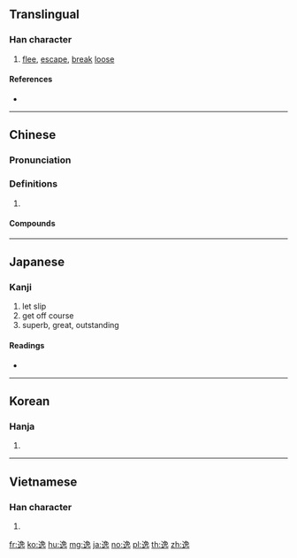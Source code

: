 {{character info/new}}
==Translingual==

===Han character===
{{Han char|rn=162|rad=辵|as=08|sn=12|four=37301|canj=YNUI|ids=⿺辶兔}}

# [[flee]], [[escape]], [[break]] [[loose]]

====References====
* {{Han ref|kx=1260.080|dkj=38951|dj=1750.040|hdz=63853.010|uh=9038|ud=36920|bh=B668|bd=46696}}

----

==Chinese==
{{zh-forms}}

===Pronunciation===
{{zh-pron
|m=yì
|c=jat6
|h=pfs=
|md=
|mn=iat/e̍k/i̍t
|w=
|mc=y
|oc=y
|cat=
}}

===Definitions===
{{zh-hanzi}}

# {{rfdef|lang=zh}}

====Compounds====
{{zh-der|一勞久逸|一勞永逸|不放逸|以逸待勞|以逸擊勞|俊逸|傲逸|勞逸不均|奔逸|奔逸絕塵|奮逸響|好逸惡勞|嬌逸|安逸|恬逸|愉逸|散逸|暇逸|暫勞永逸|曠世逸才|有勞有逸|橫逸|永逸|沉湎淫逸|沉雄古逸|清新俊逸|清麗俊逸|瑰逸|用逸待勞|疾逸|盤逸|秀逸|竹溪六逸|縱逸|豪奢放逸|豪情逸致|貪安好逸|超然自逸|超逸|超逸絕塵|逃逸|逸世超群|逸事|逸以待勞|逸口|逸周書|逸品|逸塵斷鞅|逸居|逸度|逸想|逸態橫生|逸才|逸文軼事|逸暇|逸書|逸材|逸樂|逸欲|逸步|逸民|逸氣|逸游自恣|逸禮|逸經|逸群|逸群之才|逸群絕俗|逸群絕倫|逸翮|逸聞|逸聲|逸興|逸詩|逸豫|逸趣橫生|逸足|逸逸|逸雅|遒逸|閒情逸致|閒情逸趣|閒逸|隱逸|飄逸|馨逸|駿逸|驕奢淫逸|高人逸士|高情逸態|高情逸興|高逸|龍蟠鳳逸}}

----

==Japanese==

===Kanji===
{{ja-kanji|grade=c|rs=辵08|style=s|kyu=逸}}

# let slip
# get off course
# superb, great, outstanding

====Readings====
* {{ja-readings|goon=[[いち]] (ichi)|kanon=[[いつ]] (itsu)|kun=[[はしる]] (hashiru), [[うしなう]] (ushinau), [[それる]] (soreru)}}

----

==Korean==

===Hanja===
{{ko-hanja|hangeul=일|eumhun=|rv=il|mr=il|y=il}}

# {{defn|lang=ko|sort=辵08}}

----

==Vietnamese==

===Han character===
{{vi-readings|rs=辵08| hanviet = dật}}

# {{defn|lang=vi|sort=辵08}}

[[fr:逸]]
[[ko:逸]]
[[hu:逸]]
[[mg:逸]]
[[ja:逸]]
[[no:逸]]
[[pl:逸]]
[[th:逸]]
[[zh:逸]]